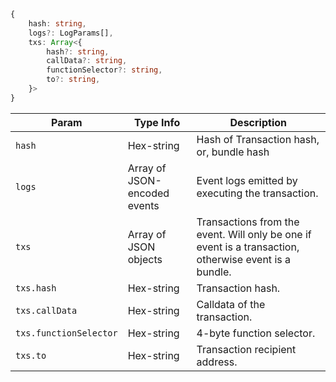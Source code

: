 ```typescript
{
    hash: string,
    logs?: LogParams[],
    txs: Array<{
        hash?: string,
        callData?: string,
        functionSelector?: string,
        to?: string,
    }>
}
```

| Param | Type Info | Description |
|-|-|-|
| `hash` | Hex-string | Hash of Transaction hash, or, bundle hash |
| `logs` | Array of JSON-encoded events | Event logs emitted by executing the transaction. |
| `txs` | Array of JSON objects | Transactions from the event. Will only be one if event is a transaction, otherwise event is a bundle.
| `txs.hash` | Hex-string | Transaction hash. |
| `txs.callData` | Hex-string | Calldata of the transaction. |
| `txs.functionSelector` | Hex-string | 4-byte function selector. |
| `txs.to` | Hex-string | Transaction recipient address. |
